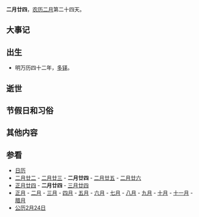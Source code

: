 {{Lunar02Calendar}}
'''二月廿四'''，[[农历|农历]][[二月_(农历)|二月]]第二十四天。

==大事记==

==出生==
*明万历四十二年，[[多铎|多铎]]。

==逝世==

==节假日和习俗==

==其他内容==

==参看==
*[[历史上的今天|日历]]
*[[二月廿二|二月廿二]] - [[二月廿三|二月廿三]] - '''二月廿四''' - [[二月廿五|二月廿五]] - [[二月廿六|二月廿六]]        
*[[正月廿四|正月廿四]] - '''二月廿四''' - [[三月廿四|三月廿四]]
*[[正月|正月]] - [[二月_(农历)|二月]] - [[三月_(农历)|三月]] - [[四月_(农历)|四月]] - [[五月_(农历)|五月]] - [[六月_(农历)|六月]] - [[七月_(农历)|七月]] - [[八月_(农历)|八月]] - [[九月_(农历)|九月]] - [[十月_(农历)|十月]] - [[十一月_(农历)|十一月]] - [[腊月|腊月]]
*[[公历|公历]][[2月24日|2月24日]]